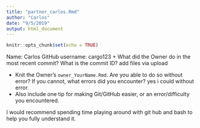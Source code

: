 ```yaml
---
title: "partner_carlos.Rmd"
author: "Carlos"
date: "9/5/2019"
output: html_document
---
```


```r
knitr::opts_chunk$set(echo = TRUE)
```

Name: Carlos
GitHub username: cargo123
   + What did the Owner do in the most recent commit? What is the commit ID? 
   add files via upload
   
   + Knit the Owner's `owner_YourName.Rmd`. Are you able to do so without error? If you cannot, what errors did you encounter?
   yes i could without error.
   + Also include one tip for making Git/GitHub easier, or an error/difficulty you encountered.

I would recommend spending time playing around with git hub and bash to help you fully understand it. 
